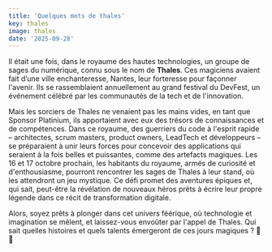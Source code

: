 ```yaml
---
title: 'Quelques mots de thales'
key: thales
image: thales
date: '2025-09-28'
---
```

Il était une fois, dans le royaume des hautes technologies, un groupe de sages du numérique, connu sous le nom de **Thales**. Ces magiciens avaient fait d’une ville enchanteresse, Nantes, leur forteresse pour façonner l'avenir. Ils se rassemblaient annuellement au grand festival du DevFest, un événement célébré par les communautés de la tech et de l'innovation.

Mais les sorciers de Thales ne venaient pas les mains vides, en tant que Sponsor Platinium, ils apportaient avec eux des trésors de connaissances et de compétences.
Dans ce royaume, des guerriers du code à l'esprit rapide – architectes, scrum masters, product owners, LeadTech et développeurs – se préparaient à unir leurs forces pour concevoir des applications qui seraient à la fois belles et puissantes, comme des artefacts magiques.
Les 16 et 17 octobre prochain, les habitants du royaume, armés de curiosité et d'enthousiasme, pourront rencontrer les sages de Thales à leur stand, où les attendront un jeu mystique. Ce défi promet des aventures épiques et, qui sait, peut-être la révélation de nouveaux héros prêts à écrire leur propre légende dans ce récit de transformation digitale.

Alors, soyez prêts à plonger dans cet univers féérique, où technologie et imagination se mêlent, et laissez-vous envoûter par l'appel de Thales. Qui sait quelles histoires et quels talents émergeront de ces jours magiques ? 🏰✨